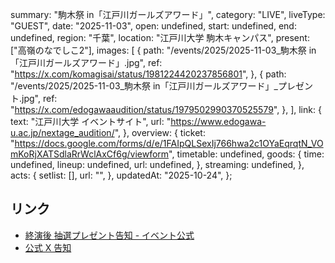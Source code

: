   summary: "駒木祭 in「江戸川ガールズアワード」",
  category: "LIVE",
  liveType: "GUEST",
  date: "2025-11-03",
  open: undefined,
  start: undefined,
  end: undefined,
  region: "千葉",
  location: "江戸川大学 駒木キャンパス",
  present: ["高嶺のなでしこ2"],
  images: [
    {
      path: "/events/2025/2025-11-03_駒木祭 in「江戸川ガールズアワード」.jpg",
      ref: "https://x.com/komagisai/status/1981224420237856801",
    },
    {
      path: "/events/2025/2025-11-03_駒木祭 in「江戸川ガールズアワード」_プレゼント.jpg",
      ref: "https://x.com/edogawaaudition/status/1979502990370525579",
    },
  ],
  link: {
    text: "江戸川大学 イベントサイト",
    url: "https://www.edogawa-u.ac.jp/nextage_audition/",
  },
  overview: {
    ticket:
      "https://docs.google.com/forms/d/e/1FAIpQLSexIj766hwa2c1OYaEqrqtN_VOmKoRjXATSdlaRrWclAxCf6g/viewform",
    timetable: undefined,
    goods: {
      time: undefined,
      lineup: undefined,
      url: undefined,
    },
    streaming: undefined,
  },
  acts: {
    setlist: [],
    url: "",
  },
  updatedAt: "2025-10-24",
};

## リンク

- [終演後 抽選プレゼント告知 - イベント公式](https://x.com/edogawaaudition/status/1979502990370525579)
- [公式 X 告知](https://x.com/takanenofficial/status/1943603936738333084)
